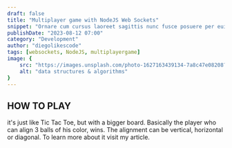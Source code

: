 ```yaml
---
draft: false
title: "Multiplayer game with NodeJS Web Sockets"
snippet: "Ornare cum cursus laoreet sagittis nunc fusce posuere per euismod dis vehicula a, semper fames lacus maecenas dictumst pulvinar neque enim non potenti. Torquent hac sociosqu eleifend potenti."
publishDate: "2023-08-12 07:00"
category: "Development"
author: "diegolikescode"
tags: [websockets, NodeJS, multiplayergame]
image: {
    src: "https://images.unsplash.com/photo-1627163439134-7a8c47e08208?&fit=crop&w=430&h=240",
    alt: "data structures & algorithms"
}
---
```


## HOW TO PLAY
it's just like Tic Tac Toe, but with a bigger board. Basically the player who can align 3 balls of his color, wins. The alignment can be vertical, horizontal or diagonal. To learn more about it visit my article.

<Game client:only />

